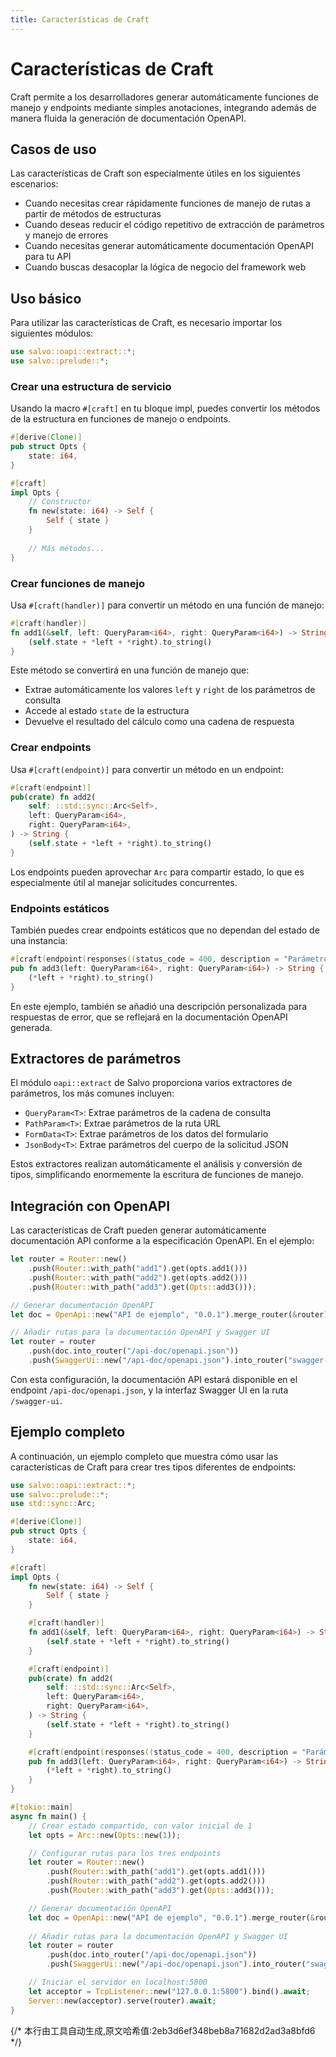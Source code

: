 ```yaml
---
title: Características de Craft
---
```


# Características de Craft

Craft permite a los desarrolladores generar automáticamente funciones de manejo y endpoints mediante simples anotaciones, integrando además de manera fluida la generación de documentación OpenAPI.

## Casos de uso

Las características de Craft son especialmente útiles en los siguientes escenarios:

- Cuando necesitas crear rápidamente funciones de manejo de rutas a partir de métodos de estructuras
- Cuando deseas reducir el código repetitivo de extracción de parámetros y manejo de errores
- Cuando necesitas generar automáticamente documentación OpenAPI para tu API
- Cuando buscas desacoplar la lógica de negocio del framework web

## Uso básico

Para utilizar las características de Craft, es necesario importar los siguientes módulos:

```rust
use salvo::oapi::extract::*;
use salvo::prelude::*;
```

### Crear una estructura de servicio

Usando la macro `#[craft]` en tu bloque impl, puedes convertir los métodos de la estructura en funciones de manejo o endpoints.

```rust
#[derive(Clone)]
pub struct Opts {
    state: i64,
}

#[craft]
impl Opts {
    // Constructor
    fn new(state: i64) -> Self {
        Self { state }
    }
    
    // Más métodos...
}
```

### Crear funciones de manejo

Usa `#[craft(handler)]` para convertir un método en una función de manejo:

```rust
#[craft(handler)]
fn add1(&self, left: QueryParam<i64>, right: QueryParam<i64>) -> String {
    (self.state + *left + *right).to_string()
}
```

Este método se convertirá en una función de manejo que:
- Extrae automáticamente los valores `left` y `right` de los parámetros de consulta
- Accede al estado `state` de la estructura
- Devuelve el resultado del cálculo como una cadena de respuesta

### Crear endpoints

Usa `#[craft(endpoint)]` para convertir un método en un endpoint:

```rust
#[craft(endpoint)]
pub(crate) fn add2(
    self: ::std::sync::Arc<Self>,
    left: QueryParam<i64>,
    right: QueryParam<i64>,
) -> String {
    (self.state + *left + *right).to_string()
}
```

Los endpoints pueden aprovechar `Arc` para compartir estado, lo que es especialmente útil al manejar solicitudes concurrentes.

### Endpoints estáticos

También puedes crear endpoints estáticos que no dependan del estado de una instancia:

```rust
#[craft(endpoint(responses((status_code = 400, description = "Parámetros de solicitud incorrectos."))))]
pub fn add3(left: QueryParam<i64>, right: QueryParam<i64>) -> String {
    (*left + *right).to_string()
}
```

En este ejemplo, también se añadió una descripción personalizada para respuestas de error, que se reflejará en la documentación OpenAPI generada.

## Extractores de parámetros

El módulo `oapi::extract` de Salvo proporciona varios extractores de parámetros, los más comunes incluyen:

- `QueryParam<T>`: Extrae parámetros de la cadena de consulta
- `PathParam<T>`: Extrae parámetros de la ruta URL
- `FormData<T>`: Extrae parámetros de los datos del formulario
- `JsonBody<T>`: Extrae parámetros del cuerpo de la solicitud JSON

Estos extractores realizan automáticamente el análisis y conversión de tipos, simplificando enormemente la escritura de funciones de manejo.

## Integración con OpenAPI

Las características de Craft pueden generar automáticamente documentación API conforme a la especificación OpenAPI. En el ejemplo:

```rust
let router = Router::new()
    .push(Router::with_path("add1").get(opts.add1()))
    .push(Router::with_path("add2").get(opts.add2()))
    .push(Router::with_path("add3").get(Opts::add3()));

// Generar documentación OpenAPI
let doc = OpenApi::new("API de ejemplo", "0.0.1").merge_router(&router);

// Añadir rutas para la documentación OpenAPI y Swagger UI
let router = router
    .push(doc.into_router("/api-doc/openapi.json"))
    .push(SwaggerUi::new("/api-doc/openapi.json").into_router("swagger-ui"));
```

Con esta configuración, la documentación API estará disponible en el endpoint `/api-doc/openapi.json`, y la interfaz Swagger UI en la ruta `/swagger-ui`.

## Ejemplo completo

A continuación, un ejemplo completo que muestra cómo usar las características de Craft para crear tres tipos diferentes de endpoints:

```rust
use salvo::oapi::extract::*;
use salvo::prelude::*;
use std::sync::Arc;

#[derive(Clone)]
pub struct Opts {
    state: i64,
}

#[craft]
impl Opts {
    fn new(state: i64) -> Self {
        Self { state }
    }

    #[craft(handler)]
    fn add1(&self, left: QueryParam<i64>, right: QueryParam<i64>) -> String {
        (self.state + *left + *right).to_string()
    }

    #[craft(endpoint)]
    pub(crate) fn add2(
        self: ::std::sync::Arc<Self>,
        left: QueryParam<i64>,
        right: QueryParam<i64>,
    ) -> String {
        (self.state + *left + *right).to_string()
    }

    #[craft(endpoint(responses((status_code = 400, description = "Parámetros de solicitud incorrectos."))))]
    pub fn add3(left: QueryParam<i64>, right: QueryParam<i64>) -> String {
        (*left + *right).to_string()
    }
}

#[tokio::main]
async fn main() {
    // Crear estado compartido, con valor inicial de 1
    let opts = Arc::new(Opts::new(1));

    // Configurar rutas para los tres endpoints
    let router = Router::new()
        .push(Router::with_path("add1").get(opts.add1()))
        .push(Router::with_path("add2").get(opts.add2()))
        .push(Router::with_path("add3").get(Opts::add3()));

    // Generar documentación OpenAPI
    let doc = OpenApi::new("API de ejemplo", "0.0.1").merge_router(&router);
    
    // Añadir rutas para la documentación OpenAPI y Swagger UI
    let router = router
        .push(doc.into_router("/api-doc/openapi.json"))
        .push(SwaggerUi::new("/api-doc/openapi.json").into_router("swagger-ui"));

    // Iniciar el servidor en localhost:5800
    let acceptor = TcpListener::new("127.0.0.1:5800").bind().await;
    Server::new(acceptor).serve(router).await;
}
```
{/* 本行由工具自动生成,原文哈希值:2eb3d6ef348beb8a71682d2ad3a8bfd6 */}